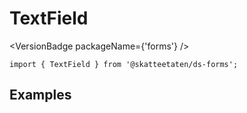 
<Meta of={TextFieldStories} />

# TextField

<VersionBadge packageName={'forms'} />

<DocIntro
  name="TextField"
  url="https://www.skatteetaten.no/stilogtone/designsystemet/komponenter/textfield/"
/>

<Primary />

```tsx
import { TextField } from '@skatteetaten/ds-forms';
```

<Controls />

## Examples

<Canvas of={TextFieldStories.Examples} />

